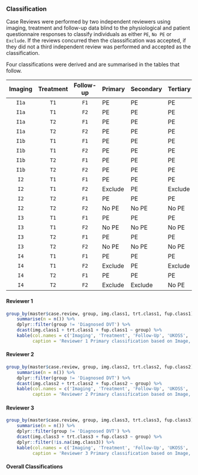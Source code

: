 ### Classification  {.tabset .tabset-fade .tabset-pills}

Case Reviews were performed by two independent reviewers using imaging, treatment and follow-up data blind to the physiological and patient questionnaire responses to classify individuals as either `PE`, `No PE` or `Exclude`.  If the reviews concurred then the classsification was accepted, if they did not a third independent review was performed and accepted as the classification.

Four classifications were derived and are summarised in the tables that follow.

| Imaging | Treatment | Follow-up | Primary | Secondary | Tertiary | Quaternary |
|:-------:|:---------:|:---------:|:--------|:----------|:---------|:-----------|
| `I1a`   | `T1`      | `F1`      | PE      | PE        | PE       | PE         |
| `I1a`   | `T1`      | `F2`      | PE      | PE        | PE       | PE         |
| `I1a`   | `T2`      | `F1`      | PE      | PE        | PE       | PE         |
| `I1a`   | `T2`      | `F2`      | PE      | PE        | PE       | PE         |
| `I1b`   | `T1`      | `F1`      | PE      | PE        | PE       | Exclude    |
| `I1b`   | `T1`      | `F2`      | PE      | PE        | PE       | Exclude    |
| `I1b`   | `T2`      | `F1`      | PE      | PE        | PE       | Exclude    |
| `I1b`   | `T2`      | `F2`      | PE      | PE        | PE       | Exclude    |
| `I2`    | `T1`      | `F1`      | PE      | PE        | PE       | PE         |
| `I2`    | `T1`      | `F2`      | Exclude | PE        | Exclude  | Exclude    |
| `I2`    | `T2`      | `F1`      | PE      | PE        | PE       | PE         |
| `I2`    | `T2`      | `F2`      | No PE   | No PE     | No PE    | No PE      |
| `I3`    | `T1`      | `F1`      | PE      | PE        | PE       | PE         |
| `I3`    | `T1`      | `F2`      | No PE   | No PE     | No PE    | No PE      |
| `I3`    | `T2`      | `F1`      | PE      | PE        | PE       | PE         |
| `I3`    | `T2`      | `F2`      | No PE   | No PE     | No PE    | No PE      |
| `I4`    | `T1`      | `F1`      | PE      | PE        | PE       | PE         |
| `I4`    | `T1`      | `F2`      | Exclude | PE        | Exclude  | Exclude    |
| `I4`    | `T2`      | `F1`      | PE      | PE        | PE       | PE         |
| `I4`    | `T2`      | `F2`      | Exclude | Exclude   | No PE    | Exclude    |

#### Reviewer 1

```r
group_by(master$case.review, group, img.class1, trt.class1, fup.class1) %>%
    summarise(n = n()) %>%
    dplyr::filter(group != 'Diagnosed DVT') %>%
    dcast(img.class1 + trt.class1 + fup.class1 ~ group) %>%
    kable(col.names = c('Imaging', 'Treatment', 'Follow-Up', 'UKOSS', 'Non-Recruited', 'Suspected PE'),
          caption = 'Reviewer 1 Primary classification based on Image, Treatment and Follow-Up for data from three sources. **NB** Combinations that were NOT observed are NOT tabulated.')

```

#### Reviewer 2

```r
group_by(master$case.review, group, img.class2, trt.class2, fup.class2) %>%
    summarise(n = n()) %>%
    dplyr::filter(group != 'Diagnosed DVT') %>%
    dcast(img.class2 + trt.class2 + fup.class2 ~ group) %>%
    kable(col.names = c('Imaging', 'Treatment', 'Follow-Up', 'UKOSS', 'Non-Recruited', 'Suspected PE'),
          caption = 'Reviewer 2 Primary classification based on Image, Treatment and Follow-Up for data from three sources. **NB** Combinations that were NOT observed are NOT tabulated.')

```

#### Reviewer 3

```r
group_by(master$case.review, group, img.class3, trt.class3, fup.class3) %>%
    summarise(n = n()) %>%
    dplyr::filter(group != 'Diagnosed DVT') %>%
    dcast(img.class3 + trt.class3 + fup.class3 ~ group) %>%
    dplyr::filter(!is.na(img.class3)) %>%
    kable(col.names = c('Imaging', 'Treatment', 'Follow-Up', 'UKOSS', 'Non-Recruited', 'Suspected PE'),
          caption = 'Reviewer 3 Primary classification based on Image, Treatment and Follow-Up for data from three sources. **NB** Combinations that were NOT observed are NOT tabulated.')

```

#### Overall Classifications

```r
```
